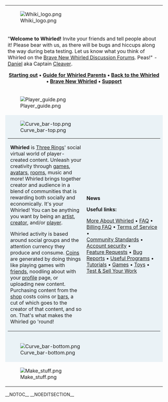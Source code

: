 {|cellpadding="0" cellspacing="0" align="center" style="width:800px;background:#zzzzzz; border-width:0px;"
|-
|[[Image:Whiki logo.png|center]]
|-
|"'''Welcome to Whirled!''' Invite your friends and tell people about it! Please bear with us, as there will be bugs and hiccups along the way during beta testing. Let us know what you think of Whirled on the [http://www.whirled.com/#whirleds-f_19 Brave New Whirled Discussion Forums]. Peas!" - [mailto:daniel@threerings.net Daniel] aka Captain [http://www.whirled.com/#people-8 Cleaver].<br>
<CENTER>'''[[Starting out]] &bull; [[Guide for Whirled Parents]] &bull; [http://www.whirled.com/ Back to the Whirled] &bull; [http://www.whirled.com/#groups-f_19 Brave New Whirled]  &bull; [[Support]]'''</CENTER>
|-
|[[Image:Player_guide.png|center]]
|-
|style="background:#eaf2f6;"|<div style="position: relative">[[Image:Curve bar-top.png]]<div style="position: absolute; left: 92px; top: -9px;">{{playnav-img}}</div></div>
{|cellpadding="20" cellspacing="0" style="width:800px;background:#eaf2f6; border-width:0px;"
|-
|width=50% valign=top|
'''Whirled''' is [[Three Rings]]' social virtual world of player-created content. Unleash your creativity through [[game]]s, [[avatar]]s, [[room]]s, music and more!  Whirled brings together creator and audience in a blend of communities that is rewarding both socially and economically. It's your Whirled! You can be anything you want by being an [[Portal:Artists|artist]], [[Portal:Creators|creator]], and/or [[Portal:Players|player]].

Whirled activity is based around social groups and the attention currency they produce and consume.  [[currency#Coins|Coins]] are generated by doing things like playing games with [[friend]]s, noodling about with your [[profile]] page, or uploading new content.  Purchasing content from the [[shop]] costs coins or [[currency#Bars|bars]], a cut of which goes to the creator of that content, and so on.  That's what makes the Whirled go 'round!
|width=50% valign=top|
'''News'''

{{:Whirled:News}}

'''Useful links:'''

[[Whirled|More About Whirled]] &bull; [[Frequently asked questions|FAQ]] &bull; [[Billing FAQ]] &bull; [[Terms of Service]] &bull;<br>
[[Community Standards]] &bull; [[Account security]] &bull;<br> 
[http://www.whirled.com/#groups-t_65 Feature Requests] &bull; [http://www.whirled.com/#groups-f_72 Bug Reports] &bull; [[List_of_useful_programs|Useful Programs]] &bull; <br>
[[:Category:Tutorials|Tutorials]] &bull; [[Game]]s &bull; [[Toy]]s &bull; [[testing and selling|Test & Sell Your Work]] 
|}
|-
|style="background:#eaf2f6;"|<div style="position: relative">[[Image:Curve bar-bottom.png]]<div style="position: absolute; left: 136px; bottom: -10px;">{{createnav-img}}</div></div>
|-
|[[Image:Make_stuff.png|center]]
|}

__NOTOC__
__NOEDITSECTION__